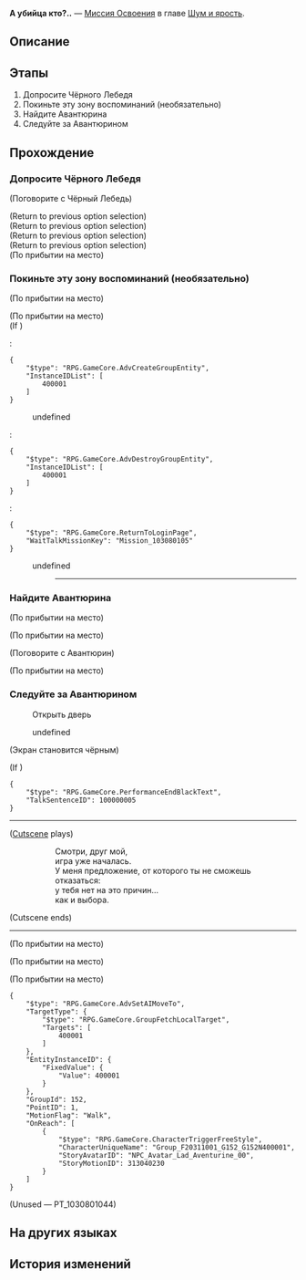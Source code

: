 {{Дополнить|Диалоги.}}
{{Миссия Инфобокс
|id              = 1030801
|Название        = 
|Изображение     = Миссия Освоения А убийца кто?...png
|Тип             = Миссия Освоения
|События         = 
|Глава           = Шум и ярость
|Условия         = Завершена [[Миссия Освоения]] ''[[А убийца кто?..]]''
|Персонажи       = Авантюрин; Первопроходец; Чёрный Лебедь
|СтартЛокация    = Отель «Грёзы» (Мир грёз)
|Мир             = Пенакония
|Локации         = Отель «Грёзы» (Мир грёз)
|Предыдущая      = 
|Следующая       = 
|Награды         = Опыт Освоения*700; Звёздный нефрит*90; Путеводитель путешественника*12; Плетение нитей судьбы*1 { text = Плетение нитей судьбы }; Часокредиты*350; "Nevermore"*1 { text = Nevermore }; Кредиты*120 000
}}
'''А убийца кто?..''' — [[Миссия Освоения]] в главе [[Шум и ярость]].

==Описание==
{{Описание|<!--официальное описание из Перекрёстка судеб-->}}

==Этапы==
# Допросите Чёрного Лебедя
# Покиньте эту зону воспоминаний (необязательно)
# Найдите Авантюрина
# Следуйте за Авантюрином

==Прохождение==
{{Дополнить}}


===Допросите Чёрного Лебедя===
{{Описание миссии|локация=Отель «Грёзы» (Мир грёз)|Пока Ахерон отчаянно сражается с Охотником за Стелларонами, Чёрный Лебедь похищает вас, чтобы доставить к Авантюрину. Тот рассказывает о своей просьбе, но вы всё ещё в шоке и некоторой злости от предательства.<br />Наверное, стоит спросить хранительницу памяти, что она задумала.}}
{{Диалог Начало}}

;(Поговорите с Чёрный Лебедь)
<!--Unknown TalkSentence: 103060821-->
;(Return to previous option selection)
;(Return to previous option selection)
;(Return to previous option selection)
;(Return to previous option selection)
;(По прибытии на место)
{{Диалог Конец}}

===Покиньте эту зону воспоминаний (необязательно)===
{{Диалог Начало}}
;(По прибытии на место)

;(По прибытии на место)
;(If {{cx}}<!--SubMission Finish: 103080101-->)
:<pre>{
	"$type": "RPG.GameCore.AdvCreateGroupEntity",
	"InstanceIDList": [
		400001
	]
}</pre>
<!--Unknown TalkSentence: 103060881-->
:{{Диалог|Стрелка}} undefined
:<!--Unknown TalkSentence: 103060885-->
:<pre>{
	"$type": "RPG.GameCore.AdvDestroyGroupEntity",
	"InstanceIDList": [
		400001
	]
}</pre>
:<pre>{
	"$type": "RPG.GameCore.ReturnToLoginPage",
	"WaitTalkMissionKey": "Mission_103080105"
}</pre>
:{{Диалог|Стрелка}} undefined
:<!--Unknown TalkSentence: 103060883-->
::----
{{Диалог Конец}}

===Найдите Авантюрина===
{{Описание миссии|локация=Отель «Грёзы» (Мир грёз)|Хранительница памяти тоже не доверяет Авантюрину, но убеждает вас, что согласие пойдёт всем на пользу. Вы решаете пойти проверить, о какой такой правде, «способной навсегда изменить Пенаконию», он говорит.}}
{{Диалог Начало}}
;(По прибытии на место)

;(По прибытии на место)
<!--Unknown TalkSentence: 103061086-->

;(Поговорите с Авантюрин)
<!--Unknown TalkSentence: 103060871-->
<!--Unknown TalkSentence: 103060872-->
<!--Unknown TalkSentence: 103060873-->
<!--Unknown TalkSentence: 103060874-->
;(По прибытии на место)
{{Диалог Конец}}

===Следуйте за Авантюрином===
{{Описание миссии|локация=Отель «Грёзы» (Мир грёз)|«Правда, способная навсегда изменить Пенаконию», прямо перед вами... Удачи.}}
{{Диалог Начало}}

:{{Диалог|Изучение}} Открыть дверь
<!--Unknown TalkSentence: 103060891-->
:{{Диалог|Стрелка}} undefined
;(Экран становится чёрным)
<!--Unknown TalkSentence: 103060893-->
<!--Unknown TalkSentence: 103060894-->
<!--Unknown TalkSentence: 103060895-->
;(If {{cx}}{{subst:void|<!--{"$type":"RPG.GameCore.ByCompareVersionFinalMainMission","MainMissionID":1030801}-->}})
<pre>{
	"$type": "RPG.GameCore.PerformanceEndBlackText",
	"TalkSentenceID": 100000005
}</pre>
----
;([[#Gallery|Cutscene]] plays)
::Смотри, друг мой,
::игра уже началась.
::У меня предложение, от которого ты не сможешь отказаться:
::у тебя нет на это причин...
::как и выбора.
;(Cutscene ends)
----
;(По прибытии на место)

;(По прибытии на место)
<!--Unknown TalkSentence: 103061087-->
<!--Unknown TalkSentence: 103061088-->

;(По прибытии на место)
<pre>{
	"$type": "RPG.GameCore.AdvSetAIMoveTo",
	"TargetType": {
		"$type": "RPG.GameCore.GroupFetchLocalTarget",
		"Targets": [
			400001
		]
	},
	"EntityInstanceID": {
		"FixedValue": {
			"Value": 400001
		}
	},
	"GroupId": 152,
	"PointID": 1,
	"MotionFlag": "Walk",
	"OnReach": [
		{
			"$type": "RPG.GameCore.CharacterTriggerFreeStyle",
			"CharacterUniqueName": "Group_F20311001_G152_G152N400001",
			"StoryAvatarID": "NPC_Avatar_Lad_Aventurine_00",
			"StoryMotionID": 313040230
		}
	]
}</pre>
;(Unused &mdash; PT_1030801044)

:{{tx}}
{{Диалог Конец}}

==На других языках==
{{На других языках
|en   = Whodunit
|zhs  = 是谁杀死了…
|zht  = 是誰殺死了……
|ja   = 誰が殺した…
|ko   = 누가 죽였는가…
|es   = ¿Quién es el culpable?
|fr   = Les Experts : Penacony
|ru   = А убийца кто?..
|th   = ใครคือผู้เข่นฆ่า...
|vi   = Ai Là Thủ Phạm...
|de   = Wer ist der Mörder?
|id   = Siapa yang Menghabisi ....
|pt   = Quem foi?
}}

==История изменений==
{{История изменений|2.7}}
